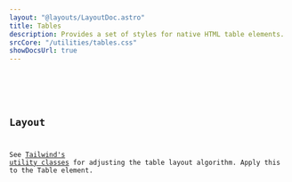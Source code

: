 ```yaml
---
layout: "@layouts/LayoutDoc.astro"
title: Tables
description: Provides a set of styles for native HTML table elements.
srcCore: "/utilities/tables.css"
showDocsUrl: true
---
```




<Preview client:load>
  <Fragment slot="preview">
    <Example />
  </Fragment>
  <Fragment slot="code">
    <Code code={ExampleRaw} lang="astro" class="mt-4" />
  </Fragment>
</Preview>

## Layout

See [Tailwind's utility classes](https://tailwindcss.com/docs/table-layout) for adjusting the table layout algorithm. Apply this to the Table element.
